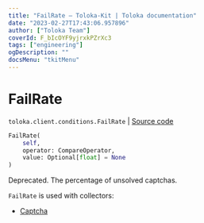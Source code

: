 ```yaml
---
title: "FailRate — Toloka-Kit | Toloka documentation"
date: "2023-02-27T17:43:06.957896"
author: ["Toloka Team"]
coverId: F_bIcOYF9yjrxkPZrXc3
tags: ["engineering"]
ogDescription: ""
docsMenu: "tkitMenu"
---
```


# FailRate
`toloka.client.conditions.FailRate` | [Source code](https://github.com/Toloka/toloka-kit/blob/v1.1.4/src/client/conditions.py#L167)

```python
FailRate(
    self,
    operator: CompareOperator,
    value: Optional[float] = None
)
```

Deprecated. The percentage of unsolved captchas.

`FailRate` is used with collectors:
- [Captcha](/docs/toloka-kit/reference/toloka.client.collectors.Captcha)